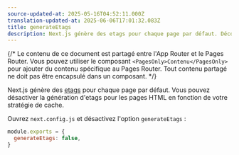 ```yaml
---
source-updated-at: 2025-05-16T04:52:11.000Z
translation-updated-at: 2025-06-06T17:01:32.083Z
title: generateEtags
description: Next.js génère des etags pour chaque page par défaut. Découvrez comment désactiver la génération d'etags ici.
---
```


{/* Le contenu de ce document est partagé entre l'App Router et le Pages Router. Vous pouvez utiliser le composant `<PagesOnly>Contenu</PagesOnly>` pour ajouter du contenu spécifique au Pages Router. Tout contenu partagé ne doit pas être encapsulé dans un composant. */}

Next.js génère des [etags](https://fr.wikipedia.org/wiki/HTTP_ETag) pour chaque page par défaut. Vous pouvez désactiver la génération d'etags pour les pages HTML en fonction de votre stratégie de cache.

Ouvrez `next.config.js` et désactivez l'option `generateEtags` :

```js filename="next.config.js"
module.exports = {
  generateEtags: false,
}
```